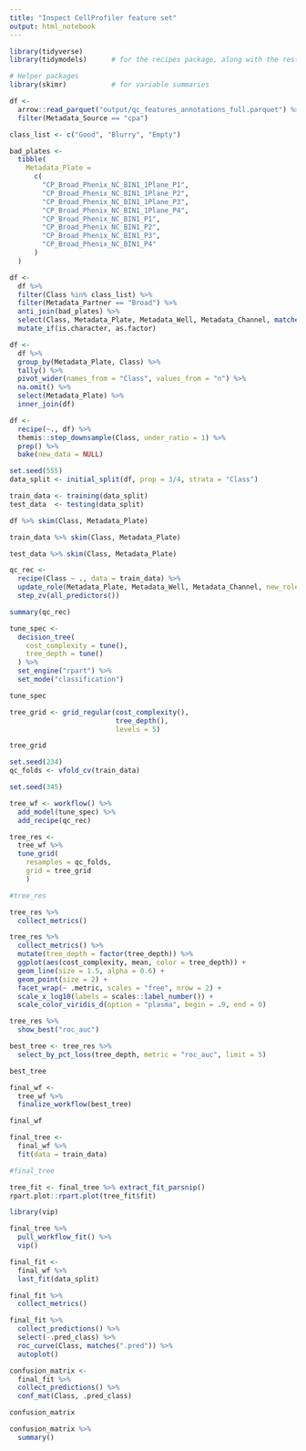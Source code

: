 ```yaml
---
title: "Inspect CellProfiler feature set"
output: html_notebook
---
```


```r
library(tidyverse)
library(tidymodels)      # for the recipes package, along with the rest of tidymodels

# Helper packages
library(skimr)           # for variable summaries
```


```r
df <-
  arrow::read_parquet("output/qc_features_annotations_full.parquet") %>%
  filter(Metadata_Source == "cpa")
```


```r
class_list <- c("Good", "Blurry", "Empty")
```


```r
bad_plates <-
  tibble(
    Metadata_Plate =
      c(
        "CP_Broad_Phenix_NC_BIN1_1Plane_P1",
        "CP_Broad_Phenix_NC_BIN1_1Plane_P2",
        "CP_Broad_Phenix_NC_BIN1_1Plane_P3",
        "CP_Broad_Phenix_NC_BIN1_1Plane_P4",
        "CP_Broad_Phenix_NC_BIN1_P1",
        "CP_Broad_Phenix_NC_BIN1_P2",
        "CP_Broad_Phenix_NC_BIN1_P3",
        "CP_Broad_Phenix_NC_BIN1_P4"
      )
  )
```


```r
df <-
  df %>%
  filter(Class %in% class_list) %>%
  filter(Metadata_Partner == "Broad") %>%
  anti_join(bad_plates) %>%
  select(Class, Metadata_Plate, Metadata_Well, Metadata_Channel, matches("ImageQuality")) %>%
  mutate_if(is.character, as.factor)
```


```r
df <- 
  df %>% 
  group_by(Metadata_Plate, Class) %>%
  tally() %>%
  pivot_wider(names_from = "Class", values_from = "n") %>%
  na.omit() %>% 
  select(Metadata_Plate) %>%
  inner_join(df)
```

```r
df <- 
  recipe(~., df) %>%
  themis::step_downsample(Class, under_ratio = 1) %>%
  prep() %>%
  bake(new_data = NULL)
```

```r
set.seed(555)
data_split <- initial_split(df, prop = 3/4, strata = "Class")

train_data <- training(data_split)
test_data  <- testing(data_split)
```


```r
df %>% skim(Class, Metadata_Plate)
```


```r
train_data %>% skim(Class, Metadata_Plate)
```


```r
test_data %>% skim(Class, Metadata_Plate)
```


```r
qc_rec <- 
  recipe(Class ~ ., data = train_data) %>%
  update_role(Metadata_Plate, Metadata_Well, Metadata_Channel, new_role = "ID") %>%
  step_zv(all_predictors())
```


```r
summary(qc_rec)
```


```r
tune_spec <- 
  decision_tree(
    cost_complexity = tune(),
    tree_depth = tune()
  ) %>% 
  set_engine("rpart") %>% 
  set_mode("classification")

tune_spec

```
```r
tree_grid <- grid_regular(cost_complexity(),
                          tree_depth(),
                          levels = 5)

tree_grid
```

```r
set.seed(234)
qc_folds <- vfold_cv(train_data)
```


```r
set.seed(345)

tree_wf <- workflow() %>%
  add_model(tune_spec) %>%
  add_recipe(qc_rec)

tree_res <- 
  tree_wf %>% 
  tune_grid(
    resamples = qc_folds,
    grid = tree_grid
    )

#tree_res
```


```r
tree_res %>% 
  collect_metrics()
```


```r
tree_res %>%
  collect_metrics() %>%
  mutate(tree_depth = factor(tree_depth)) %>%
  ggplot(aes(cost_complexity, mean, color = tree_depth)) +
  geom_line(size = 1.5, alpha = 0.6) +
  geom_point(size = 2) +
  facet_wrap(~ .metric, scales = "free", nrow = 2) +
  scale_x_log10(labels = scales::label_number()) +
  scale_color_viridis_d(option = "plasma", begin = .9, end = 0)
```


```r
tree_res %>%
  show_best("roc_auc")
```


```r
best_tree <- tree_res %>%
  select_by_pct_loss(tree_depth, metric = "roc_auc", limit = 5)

best_tree
```


```r
final_wf <- 
  tree_wf %>% 
  finalize_workflow(best_tree)

final_wf
```


```r
final_tree <- 
  final_wf %>%
  fit(data = train_data) 

#final_tree
```


```r
tree_fit <- final_tree %>% extract_fit_parsnip()
rpart.plot::rpart.plot(tree_fit$fit)
```


```r
library(vip)

final_tree %>% 
  pull_workflow_fit() %>% 
  vip()
```


```r
final_fit <- 
  final_wf %>%
  last_fit(data_split) 

final_fit %>%
  collect_metrics()
```


```r
final_fit %>%
  collect_predictions() %>% 
  select(-.pred_class) %>%
  roc_curve(Class, matches(".pred")) %>% 
  autoplot()
```

```r
confusion_matrix <- 
  final_fit %>%
  collect_predictions() %>%
  conf_mat(Class, .pred_class) 

confusion_matrix

confusion_matrix %>%
  summary()
```


